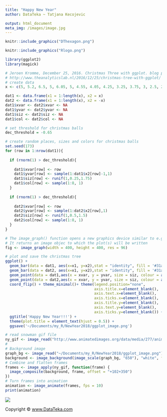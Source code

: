 ```yaml
---
title: "Happy New Year"
author: DataTeka ~ Tatjana Kecojevic

output: html_document
meta_img: /images/image.jpg
---
```

```r
knitr::include_graphics("DThexagon.png")
```
```r
knitr::include_graphics("Rlogo.png")
```



```r
library(ggplot2)
library(magick)
```

```r


# Jeroen Kromme, December 25, 2016. Christmas Three with ggplot. blog post. Retrieved from:
# http://www.theanalyticslab.nl/2016/12/25/christmas-tree-with-ggplot/
# create data
x <- c(5, 5.2, 6.5, 5, 6.05, 5, 4.55, 4.05, 4.25, 3.25, 3.75, 3, 2.5, 2.65, 1.5, 1, 0.5, 0.1, 0.05)

dat1 <- data.frame(x1 = 1:length(x), x2 = x)
dat2 <- data.frame(x1 = 1:length(x), x2 = -x)
dat1$xvar <- dat2$xvar <- NA
dat1$yvar <- dat2$yvar <- NA
dat1$siz <- dat2$siz <- NA
dat1$col <- dat2$col <- NA

# set threshold for christmas balls
dec_threshold = -0.65

# create random places, sizes and colors for christmas balls
set.seed(173)
for (row in 1:nrow(dat1)){
  
  if (rnorm(1) > dec_threshold){
    
    dat1$xvar[row] <- row
    dat1$yvar[row] <- sample(1:dat1$x2[row]-1,1)
    dat1$siz[row] <- runif(1,0.25,1.75)
    dat1$col[row] <- sample(1:8, 1)
  }
  
  if (rnorm(1) > dec_threshold){
    
    dat2$xvar[row] <- row
    dat2$yvar[row] <- sample(1:dat2$x2[row],1)
    dat2$siz[row] <- runif(1,0.5,1.5)
    dat2$col[row] <- sample(1:8, 1)
  }
}

# The image_graph() function opens a new graphics device similar to e.g. png() or x11(). 
# It returns an image objec to which the plot(s) will be written
fig <- image_graph(width = 400, height = 400, res = 96)

# plot and save the christmas tree
ggplot() +
  geom_bar(data = dat1, aes(x=x1, y=x2),stat = "identity", fill = '#31a354') +
  geom_bar(data = dat2, aes(x=x1, y=x2),stat = "identity", fill = '#31a354') +
  geom_point(data = dat1,aes(x = xvar, y = yvar, size = siz, colour = as.factor(col)) ) +
  geom_point(data = dat2,aes(x = xvar, y = yvar, size = siz, colour = as.factor(col)) ) +
  coord_flip() + theme_minimal()+ theme(legend.position="none",
                                        axis.title.x=element_blank(),
                                        axis.text.x=element_blank(),
                                        axis.ticks.x=element_blank(),
                                        axis.title.y=element_blank(),
                                        axis.text.y=element_blank(),
                                        axis.ticks.y=element_blank()) +
  ggtitle('Happy New Year!!!') +
  theme(plot.title = element_text(hjust = 0.5)) +
  ggsave('~/Documents/my_R/NewYear2018/ggplot_image.png') 

# read snowman gif file
ny_gif <- image_read("http://www.animatedimages.org/data/media/277/animated-snowman-image-0105.gif")  
#
# Background image
graph_bg <- image_read("~/Documents/my_R/NewYear2018/ggplot_image.png")
background <- image_background(image_scale(graph_bg, "650"), "white", flatten = TRUE)
# Combine and flatten frames
frames <- image_apply(ny_gif, function(frame) {
  image_composite(background, frame, offset = "+102+350")
})
# Turn frames into animation
animation <- image_animate(frames, fps = 10)
print(animation)
```


![](HappyNY.gif)



Copyright © [www.DataTeka.com](www.datateka.com)
